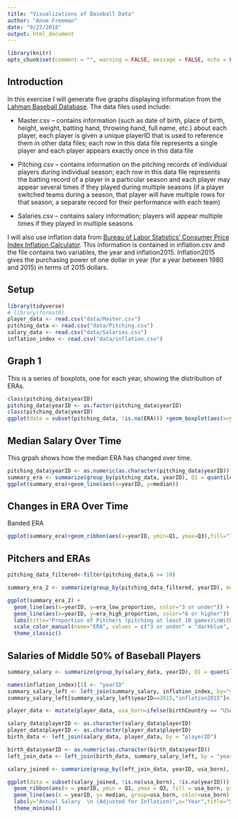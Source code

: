 ```yaml
---
title: "Visualizations of Baseball Data"
author: "Anne Freeman"
date: "9/27/2018"
output: html_document
---
```

```r
library(knitr)
opts_chunk$set(comment = "", warning = FALSE, message = FALSE, echo = FALSE, tidy = TRUE, size="small")
```

## Introduction
In this exercise I will generate five graphs displaying information from the [Lahman Baseball Database](http://www.seanlahman.com/baseball-archive/statistics/). The data files used include:  

* Master.csv – contains information (such as date of birth, place of birth, height, weight, batting hand, throwing hand, full name, etc.) about each player, each player is given a unique playerID that is used to reference them in other data files; each row in this data file represents a single player and each player appears exactly once in this data file

* Pitching.csv – contains information on the pitching records of individual players during individual season; each row in this data file represents the batting record of a player in a particular season and each player may appear several times if they played during multiple seasons (if a player switched teams during a season, that player will have multiple rows for that season, a separate record for their performance with each team)

* Salaries.csv – contains salary information; players will appear multiple times if they played in multiple seasons  

I will also use inflation data from [Bureau of Labor Statistics’ Consumer Price Index Inflation Calculator](https://www.bls.gov/data/inflation_calculator.htm). This information is contained in inflation.csv and the file contains two variables, the year and inflation2015. Inflation2015 gives the purchasing power of one dollar in year (for a year between 1980 and 2015) in terms of 2015 dollars.

## Setup
```r
library(tidyverse)
# library(formatR)
player_data <- read.csv("data/Master.csv")
pitching_data <- read.csv("data/Pitching.csv")
salary_data <- read.csv("data/Salaries.csv")
inflation_index <- read.csv("data/inflation.csv")
```

## Graph 1
This is a series of boxplots, one for each year, showing the distribution of ERAs. 
```r
class(pitching_data$yearID)
pitching_data$yearID <- as.factor(pitching_data$yearID)
class(pitching_data$yearID)
ggplot(data = subset(pitching_data, !is.na(ERA))) +geom_boxplot(aes(x=yearID, y=ERA))  
```

## Median Salary Over Time
This grpah shows how the median ERA has changed over time.
```r
pitching_data$yearID <- as.numeric(as.character(pitching_data$yearID))  
summary_era <- summarize(group_by(pitching_data, yearID), Q1 = quantile(ERA,.25,na.rm=T), median=median(ERA,na.rm=T), Q3 = quantile(ERA,.75,na.rm=T), min=min(ERA,na.rm=T), max=max(ERA,na.rm=T))
ggplot(summary_era)+geom_line(aes(x=yearID, y=median))
```


## Changes in ERA Over Time
Banded ERA
```r
ggplot(summary_era)+geom_ribbon(aes(x=yearID, ymin=Q1, ymax=Q3),fill="lightgreen")+geom_line(aes(x=yearID, y=median),color="darkblue")
```


## Pitchers and ERAs
```r
pitching_data_filtered<-filter(pitching_data,G >= 10)

summary_era_2 <- summarize(group_by(pitching_data_filtered, yearID), median=median(ERA,na.rm=T), count=n(), unique_count=n_distinct(playerID), era_low_proportion = mean(ERA <= 3, na.rm = T), era_high_proportion = mean(ERA >= 6, na.rm = T))

ggplot(summary_era_2) +
  geom_line(aes(x=yearID, y=era_low_proportion, color="3 or under")) + 
  geom_line(aes(x=yearID, y=era_high_proportion, color="6 or higher")) + 
  labs(title="Proportion of Pitchers (pitching at least 10 games)\nWith Low and High ERAs by Year",y="Proportion", x = "Year") +
  scale_color_manual(name="ERA", values = c("3 or under" = "darkblue", "6 or higher" = "red")) +
  theme_classic()
```


## Salaries of Middle 50% of Baseball Players
```r
summary_salary <- summarize(group_by(salary_data, yearID), Q1 = quantile(salary,.25,na.rm=T), median=median(salary,na.rm=T), Q3 = quantile(salary,.75,na.rm=T), min=min(salary,na.rm=T), max=max(salary,na.rm=T))

names(inflation_index)[1] <- "yearID"
summary_salary_left <- left_join(summary_salary, inflation_index, by="yearID")
summary_salary_left[summary_salary_left$yearID==2015,"inflation2015"]<-1

player_data <- mutate(player_data, usa_born=ifelse(birthCountry == "USA", "Born in USA", "Born outside USA"))

salary_data$playerID <- as.character(salary_data$playerID)
player_data$playerID <- as.character(player_data$playerID)
birth_data <- left_join(salary_data, player_data, by = "playerID")

birth_data$yearID <- as.numeric(as.character(birth_data$yearID))
left_join_data <- left_join(birth_data, summary_salary_left, by = "yearID")

salary_joined <- summarize(group_by(left_join_data, yearID, usa_born), Q1 = quantile(salary*inflation2015,.25,na.rm=T), median=median(salary*inflation2015,na.rm=T), Q3 = quantile(salary*inflation2015,.75,na.rm=T), min=min(salary*inflation2015,na.rm=T), max=max(salary*inflation2015,na.rm=T))

ggplot(data = subset(salary_joined, !is.na(usa_born), !is.na(yearID))) +
  geom_ribbon(aes(x = yearID, ymin = Q1, ymax = Q3, fill = usa_born, group = usa_born), alpha = 0.4) +
  geom_line(aes(x = yearID, y= median, group=usa_born, color=usa_born), size=1) + 
  labs(y="Annual Salary  \n (Adjusted for Inflation)",x="Year",title="Salaries of Middle 50% of Major League Baseball", fill = "Middle 50% of Earners", color = "Median Salary") +
  theme_minimal()
```

